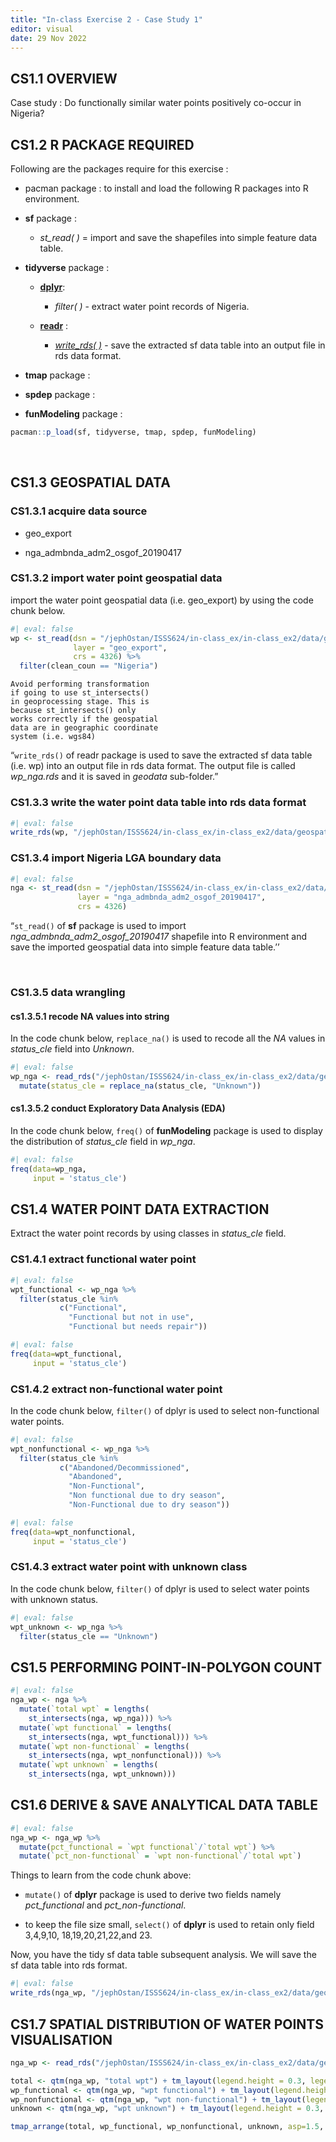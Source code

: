 ```yaml
---
title: "In-class Exercise 2 - Case Study 1"
editor: visual
date: 29 Nov 2022
---
```


## CS1.1 OVERVIEW

Case study : Do functionally similar water points positively co-occur in Nigeria?

## CS1.2 R PACKAGE REQUIRED

Following are the packages require for this exercise :

-   pacman package : to install and load the following R packages into R environment.

-   **sf** package :

    -   *st_read( )* = import and save the shapefiles into simple feature data table.

-   **tidyverse** package :

    -   [**dplyr**](https://dplyr.tidyverse.org/):

        -   *filter( )* - extract water point records of Nigeria.

    -   [**readr**](https://readr.tidyverse.org/) :

        -   [*write_rds( )*](https://readr.tidyverse.org/reference/read_rds.html) - save the extracted sf data table into an output file in rds data format.

-   **tmap** package :

-   **spdep** package :

-   **funModeling** package :

```r
pacman::p_load(sf, tidyverse, tmap, spdep, funModeling)

```

<br>

## CS1.3 GEOSPATIAL DATA

### CS1.3.1 acquire data source

-   geo_export

-   nga_admbnda_adm2_osgof_20190417

### CS1.3.2 import water point geospatial data

import the water point geospatial data (i.e. geo_export) by using the code chunk below.

```r
#| eval: false
wp <- st_read(dsn = "/jephOstan/ISSS624/in-class_ex/in-class_ex2/data/geospatial",
              layer = "geo_export",
              crs = 4326) %>%
  filter(clean_coun == "Nigeria")
```

``` .column-margin

Avoid performing transformation 
if going to use st_intersects() 
in geoprocessing stage. This is 
because st_intersects() only 
works correctly if the geospatial 
data are in geographic coordinate 
system (i.e. wgs84)
```

"`write_rds()` of readr package is used to save the extracted sf data table (i.e. wp) into an output file in rds data format. The output file is called *wp_nga.rds* and it is saved in *geodata* sub-folder."

### CS1.3.3 write the water point data table into rds data format

```r
#| eval: false
write_rds(wp, "/jephOstan/ISSS624/in-class_ex/in-class_ex2/data/geospatial/wp_nga.rds")
```

### CS1.3.4 import Nigeria LGA boundary data

```r
#| eval: false
nga <- st_read(dsn = "/jephOstan/ISSS624/in-class_ex/in-class_ex2/data/geospatial",
               layer = "nga_admbnda_adm2_osgof_20190417",
               crs = 4326)
```

"`st_read()` of **sf** package is used to import *nga_admbnda_adm2_osgof_20190417* shapefile into R environment and save the imported geospatial data into simple feature data table.''

<br>

### CS1.3.5 data wrangling

#### cs1.3.5.1 recode NA values into string

In the code chunk below, `replace_na()` is used to recode all the *NA* values in *status_cle* field into *Unknown*.

```r
#| eval: false
wp_nga <- read_rds("/jephOstan/ISSS624/in-class_ex/in-class_ex2/data/geospatial/wp_nga.rds") %>%
  mutate(status_cle = replace_na(status_cle, "Unknown"))
```

#### cs1.3.5.2 conduct Exploratory Data Analysis (EDA)

In the code chunk below, `freq()` of **funModeling** package is used to display the distribution of *status_cle* field in *wp_nga*.

```r
#| eval: false
freq(data=wp_nga, 
     input = 'status_cle')

```

## CS1.4 WATER POINT DATA EXTRACTION

Extract the water point records by using classes in *status_cle* field.

### CS1.4.1 extract functional water point

```r
#| eval: false
wpt_functional <- wp_nga %>%
  filter(status_cle %in%
           c("Functional", 
             "Functional but not in use",
             "Functional but needs repair"))
```

```r
#| eval: false
freq(data=wpt_functional, 
     input = 'status_cle')
```

### CS1.4.2 extract non-functional water point

In the code chunk below, `filter()` of dplyr is used to select non-functional water points.

```r
#| eval: false
wpt_nonfunctional <- wp_nga %>%
  filter(status_cle %in%
           c("Abandoned/Decommissioned", 
             "Abandoned",
             "Non-Functional",
             "Non functional due to dry season",
             "Non-Functional due to dry season"))
```

```r
#| eval: false
freq(data=wpt_nonfunctional, 
     input = 'status_cle')
```

### CS1.4.3 extract water point with unknown class

In the code chunk below, `filter()` of dplyr is used to select water points with unknown status.

```r
#| eval: false
wpt_unknown <- wp_nga %>%
  filter(status_cle == "Unknown")
```

## CS1.5 PERFORMING POINT-IN-POLYGON COUNT

```r
#| eval: false
nga_wp <- nga %>% 
  mutate(`total wpt` = lengths(
    st_intersects(nga, wp_nga))) %>%
  mutate(`wpt functional` = lengths(
    st_intersects(nga, wpt_functional))) %>%
  mutate(`wpt non-functional` = lengths(
    st_intersects(nga, wpt_nonfunctional))) %>%
  mutate(`wpt unknown` = lengths(
    st_intersects(nga, wpt_unknown)))
```

## CS1.6 DERIVE & SAVE ANALYTICAL DATA TABLE

```r
#| eval: false
nga_wp <- nga_wp %>%
  mutate(pct_functional = `wpt functional`/`total wpt`) %>%
  mutate(`pct_non-functional` = `wpt non-functional`/`total wpt`)
```

Things to learn from the code chunk above:

-   `mutate()` of **dplyr** package is used to derive two fields namely *pct_functional* and *pct_non-functional*.

-   to keep the file size small, `select()` of **dplyr** is used to retain only field 3,4,9,10, 18,19,20,21,22,and 23.

Now, you have the tidy sf data table subsequent analysis. We will save the sf data table into rds format.

```r
#| eval: false
write_rds(nga_wp, "/jephOstan/ISSS624/in-class_ex/in-class_ex2/data/geospatial/nga_wp.rds")
```

## CS1.7 SPATIAL DISTRIBUTION OF WATER POINTS VISUALISATION

```r
nga_wp <- read_rds("/jephOstan/ISSS624/in-class_ex/in-class_ex2/data/geospatial/nga_wp.rds")
```

```r
total <- qtm(nga_wp, "total wpt") + tm_layout(legend.height = 0.3, legend.width = 0.3)
wp_functional <- qtm(nga_wp, "wpt functional") + tm_layout(legend.height = 0.3, legend.width = 0.3)
wp_nonfunctional <- qtm(nga_wp, "wpt non-functional") + tm_layout(legend.height = 0.3, legend.width = 0.3)
unknown <- qtm(nga_wp, "wpt unknown") + tm_layout(legend.height = 0.3, legend.width = 0.3)

tmap_arrange(total, wp_functional, wp_nonfunctional, unknown, asp=1.5, ncol=2)
```
